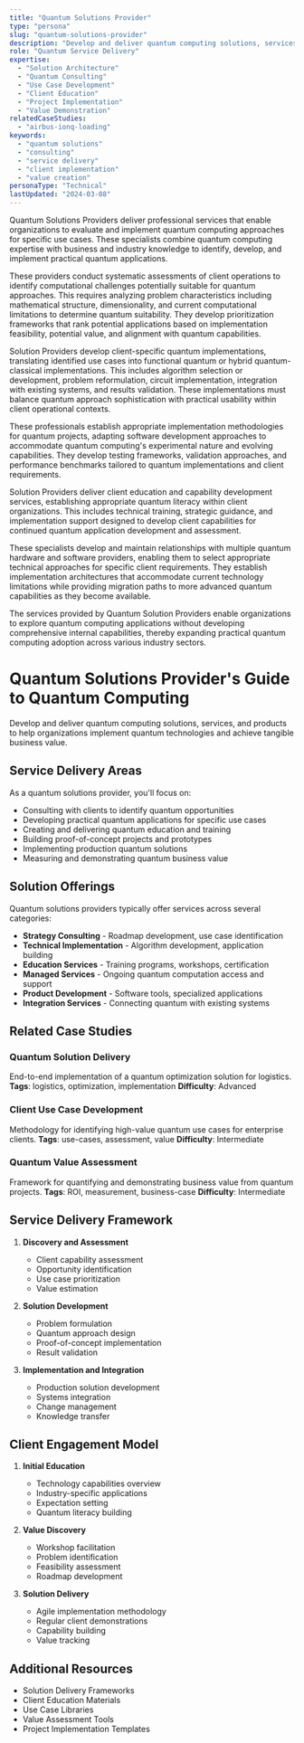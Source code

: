 ```yaml
---
title: "Quantum Solutions Provider"
type: "persona"
slug: "quantum-solutions-provider"
description: "Develop and deliver quantum computing solutions, services, and products to help organizations implement quantum technologies and achieve tangible business value."
role: "Quantum Service Delivery"
expertise:
  - "Solution Architecture"
  - "Quantum Consulting"
  - "Use Case Development"
  - "Client Education"
  - "Project Implementation"
  - "Value Demonstration"
relatedCaseStudies:
  - "airbus-ionq-loading"
keywords:
  - "quantum solutions"
  - "consulting"
  - "service delivery"
  - "client implementation"
  - "value creation"
personaType: "Technical"
lastUpdated: "2024-03-08"
---
```



Quantum Solutions Providers deliver professional services that enable organizations to evaluate and implement quantum computing approaches for specific use cases. These specialists combine quantum computing expertise with business and industry knowledge to identify, develop, and implement practical quantum applications.

These providers conduct systematic assessments of client operations to identify computational challenges potentially suitable for quantum approaches. This requires analyzing problem characteristics including mathematical structure, dimensionality, and current computational limitations to determine quantum suitability. They develop prioritization frameworks that rank potential applications based on implementation feasibility, potential value, and alignment with quantum capabilities.

Solution Providers develop client-specific quantum implementations, translating identified use cases into functional quantum or hybrid quantum-classical implementations. This includes algorithm selection or development, problem reformulation, circuit implementation, integration with existing systems, and results validation. These implementations must balance quantum approach sophistication with practical usability within client operational contexts.

These professionals establish appropriate implementation methodologies for quantum projects, adapting software development approaches to accommodate quantum computing's experimental nature and evolving capabilities. They develop testing frameworks, validation approaches, and performance benchmarks tailored to quantum implementations and client requirements.

Solution Providers deliver client education and capability development services, establishing appropriate quantum literacy within client organizations. This includes technical training, strategic guidance, and implementation support designed to develop client capabilities for continued quantum application development and assessment.

These specialists develop and maintain relationships with multiple quantum hardware and software providers, enabling them to select appropriate technical approaches for specific client requirements. They establish implementation architectures that accommodate current technology limitations while providing migration paths to more advanced quantum capabilities as they become available.

The services provided by Quantum Solution Providers enable organizations to explore quantum computing applications without developing comprehensive internal capabilities, thereby expanding practical quantum computing adoption across various industry sectors.



# Quantum Solutions Provider's Guide to Quantum Computing

Develop and deliver quantum computing solutions, services, and products to help organizations implement quantum technologies and achieve tangible business value.

## Service Delivery Areas

As a quantum solutions provider, you'll focus on:

- Consulting with clients to identify quantum opportunities
- Developing practical quantum applications for specific use cases
- Creating and delivering quantum education and training
- Building proof-of-concept projects and prototypes
- Implementing production quantum solutions
- Measuring and demonstrating quantum business value

## Solution Offerings

Quantum solutions providers typically offer services across several categories:

- **Strategy Consulting** - Roadmap development, use case identification
- **Technical Implementation** - Algorithm development, application building
- **Education Services** - Training programs, workshops, certification
- **Managed Services** - Ongoing quantum computation access and support
- **Product Development** - Software tools, specialized applications
- **Integration Services** - Connecting quantum with existing systems

## Related Case Studies

### Quantum Solution Delivery
End-to-end implementation of a quantum optimization solution for logistics.
**Tags**: logistics, optimization, implementation
**Difficulty**: Advanced

### Client Use Case Development
Methodology for identifying high-value quantum use cases for enterprise clients.
**Tags**: use-cases, assessment, value
**Difficulty**: Intermediate

### Quantum Value Assessment
Framework for quantifying and demonstrating business value from quantum projects.
**Tags**: ROI, measurement, business-case
**Difficulty**: Intermediate

## Service Delivery Framework

1. **Discovery and Assessment**
   - Client capability assessment
   - Opportunity identification
   - Use case prioritization
   - Value estimation

2. **Solution Development**
   - Problem formulation
   - Quantum approach design
   - Proof-of-concept implementation
   - Result validation

3. **Implementation and Integration**
   - Production solution development
   - Systems integration
   - Change management
   - Knowledge transfer

## Client Engagement Model

1. **Initial Education**
   - Technology capabilities overview
   - Industry-specific applications
   - Expectation setting
   - Quantum literacy building

2. **Value Discovery**
   - Workshop facilitation
   - Problem identification
   - Feasibility assessment
   - Roadmap development

3. **Solution Delivery**
   - Agile implementation methodology
   - Regular client demonstrations
   - Capability building
   - Value tracking

## Additional Resources

- Solution Delivery Frameworks
- Client Education Materials
- Use Case Libraries
- Value Assessment Tools
- Project Implementation Templates

